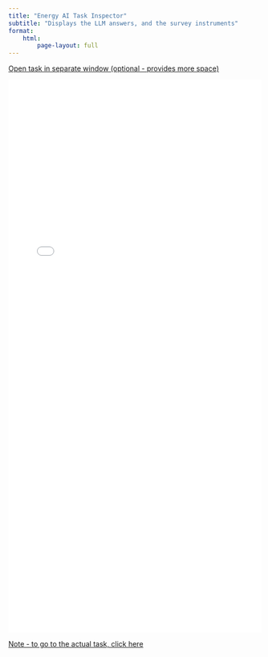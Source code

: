 ```yaml
---
title: "Energy AI Task Inspector"
subtitle: "Displays the LLM answers, and the survey instruments"
format:
    html:
        page-layout: full 
---
```


:::: {.content-visible when-format="html"}




[Open task in separate window (optional - provides more space)](task/task_dash.html)


::: column-page 

```{=html}
<iframe src="task/task_dash.html" width="1300" height="1100" style="border:none; max-width: 100%;"></iframe>

 ```

:::



:::: 


[Note - to go to the actual task, click here](task.qmd)